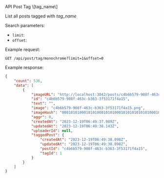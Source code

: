 
<Breadcrumbs aria-label="breadcrumb">
    <Link underline="hover" color="inherit" href="/doc/api">
        API
    </Link>
    <Link underline="hover" color="inherit" href="/doc/api/post">
        Post
    </Link>
    <Link underline="hover" color="inherit" href="/doc/api/post/tag">
        Tag
    </Link>
    <Typography color="text.primary">\[tag_name\]</Typography>
</Breadcrumbs>

List all posts tagged with _tag\_name_

Search parameters:  
- `limit`:  
- `offset`: 

Example request:

```http
GET /api/post/tag/monochrome?limit=1&offset=0
```

Example response:

```json
{
    "count": 536,
    "data": [
        {
            "imageURL": "http://localhost:3042/posts/c4b6b579-908f-463c-b363-3f53171f4a15.png",
            "id": "c4b6b579-908f-463c-b363-3f53171f4a15",
            "text": "",
            "image": "c4b6b579-908f-463c-b363-3f53171f4a15.png",
            "imageHash": "0001010100010101000101010001010101010101000101010101000100010101",
            "aggr": 0,
            "createdAt": "2023-12-19T06:49:37.989Z",
            "updatedAt": "2023-12-19T06:49:38.143Z",
            "uploaderId": null,
            "taggedPost": {
                "createdAt": "2023-12-19T06:49:38.098Z",
                "updatedAt": "2023-12-19T06:49:38.098Z",
                "postId": "c4b6b579-908f-463c-b363-3f53171f4a15",
                "tagId": 1
            }
        }
    ]
}
```